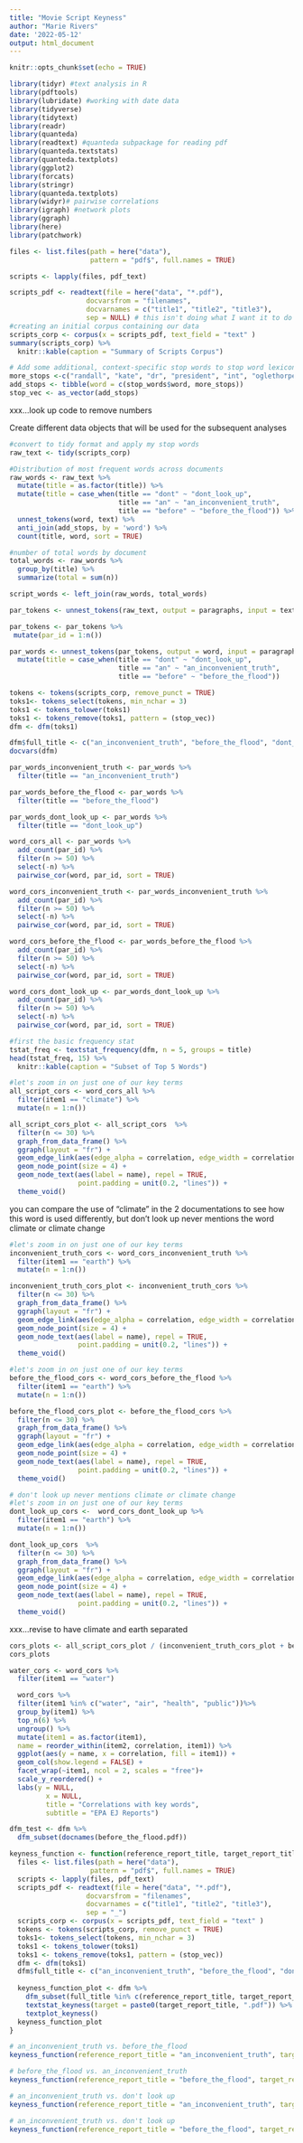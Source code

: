 ```yaml
---
title: "Movie Script Keyness"
author: "Marie Rivers"
date: '2022-05-12'
output: html_document
---
```


```r
knitr::opts_chunk$set(echo = TRUE)
```

```r
library(tidyr) #text analysis in R
library(pdftools)
library(lubridate) #working with date data
library(tidyverse)
library(tidytext)
library(readr)
library(quanteda)
library(readtext) #quanteda subpackage for reading pdf
library(quanteda.textstats)
library(quanteda.textplots)
library(ggplot2)
library(forcats)
library(stringr)
library(quanteda.textplots)
library(widyr)# pairwise correlations
library(igraph) #network plots
library(ggraph)
library(here)
library(patchwork)
```

```r
files <- list.files(path = here("data"),
                    pattern = "pdf$", full.names = TRUE)

scripts <- lapply(files, pdf_text)

scripts_pdf <- readtext(file = here("data", "*.pdf"), 
                   docvarsfrom = "filenames", 
                   docvarnames = c("title1", "title2", "title3"),
                   sep = NULL) # this isn't doing what I want it to do
#creating an initial corpus containing our data
scripts_corp <- corpus(x = scripts_pdf, text_field = "text" )
summary(scripts_corp) %>% 
  knitr::kable(caption = "Summary of Scripts Corpus")
```
```r
# Add some additional, context-specific stop words to stop word lexicon
more_stops <-c("randall", "kate", "dr", "president", "int", "oglethorpe", "jason", "brie", "orlean")
add_stops <- tibble(word = c(stop_words$word, more_stops))
stop_vec <- as_vector(add_stops)
```

xxx...look up code to remove numbers

Create different data objects that will be used for the subsequent analyses
```r
#convert to tidy format and apply my stop words
raw_text <- tidy(scripts_corp)

#Distribution of most frequent words across documents
raw_words <- raw_text %>%
  mutate(title = as.factor(title)) %>%
  mutate(title = case_when(title == "dont" ~ "dont_look_up",
                           title == "an" ~ "an_inconvenient_truth",
                           title == "before" ~ "before_the_flood")) %>% 
  unnest_tokens(word, text) %>%
  anti_join(add_stops, by = 'word') %>%
  count(title, word, sort = TRUE)
```

```r
#number of total words by document  
total_words <- raw_words %>%
  group_by(title) %>%
  summarize(total = sum(n))

script_words <- left_join(raw_words, total_words)

par_tokens <- unnest_tokens(raw_text, output = paragraphs, input = text, token = "paragraphs")

par_tokens <- par_tokens %>%
 mutate(par_id = 1:n())

par_words <- unnest_tokens(par_tokens, output = word, input = paragraphs, token = "words") %>% 
  mutate(title = case_when(title == "dont" ~ "dont_look_up",
                           title == "an" ~ "an_inconvenient_truth",
                           title == "before" ~ "before_the_flood"))
```

```r
tokens <- tokens(scripts_corp, remove_punct = TRUE)
toks1<- tokens_select(tokens, min_nchar = 3)
toks1 <- tokens_tolower(toks1)
toks1 <- tokens_remove(toks1, pattern = (stop_vec))
dfm <- dfm(toks1)

dfm$full_title <- c("an_inconvenient_truth", "before_the_flood", "dont_look_up")
docvars(dfm)
```

```r
par_words_inconvenient_truth <- par_words %>% 
  filter(title == "an_inconvenient_truth")

par_words_before_the_flood <- par_words %>% 
  filter(title == "before_the_flood")

par_words_dont_look_up <- par_words %>% 
  filter(title == "dont_look_up")
```

```r
word_cors_all <- par_words %>% 
  add_count(par_id) %>% 
  filter(n >= 50) %>% 
  select(-n) %>%
  pairwise_cor(word, par_id, sort = TRUE)

word_cors_inconvenient_truth <- par_words_inconvenient_truth %>% 
  add_count(par_id) %>% 
  filter(n >= 50) %>% 
  select(-n) %>%
  pairwise_cor(word, par_id, sort = TRUE)

word_cors_before_the_flood <- par_words_before_the_flood %>% 
  add_count(par_id) %>% 
  filter(n >= 50) %>% 
  select(-n) %>%
  pairwise_cor(word, par_id, sort = TRUE)

word_cors_dont_look_up <- par_words_dont_look_up %>% 
  add_count(par_id) %>% 
  filter(n >= 50) %>% 
  select(-n) %>%
  pairwise_cor(word, par_id, sort = TRUE)
```

```r
#first the basic frequency stat
tstat_freq <- textstat_frequency(dfm, n = 5, groups = title)
head(tstat_freq, 15) %>% 
  knitr::kable(caption = "Subset of Top 5 Words")
```

```r
#let's zoom in on just one of our key terms
all_script_cors <- word_cors_all %>%
  filter(item1 == "climate") %>%
  mutate(n = 1:n())

all_script_cors_plot <- all_script_cors  %>%
  filter(n <= 30) %>%
  graph_from_data_frame() %>%
  ggraph(layout = "fr") +
  geom_edge_link(aes(edge_alpha = correlation, edge_width = correlation), edge_colour = "steelblue3") +
  geom_node_point(size = 4) +
  geom_node_text(aes(label = name), repel = TRUE, 
                 point.padding = unit(0.2, "lines")) +
  theme_void()
```
you can compare the use of "climate" in the 2 documentations to see how this word is used differently, but don't look up never mentions the word climate or climate change
```r
#let's zoom in on just one of our key terms
inconvenient_truth_cors <- word_cors_inconvenient_truth %>%
  filter(item1 == "earth") %>%
  mutate(n = 1:n())

inconvenient_truth_cors_plot <- inconvenient_truth_cors %>%
  filter(n <= 30) %>%
  graph_from_data_frame() %>%
  ggraph(layout = "fr") +
  geom_edge_link(aes(edge_alpha = correlation, edge_width = correlation), edge_colour = "steelblue3") +
  geom_node_point(size = 4) +
  geom_node_text(aes(label = name), repel = TRUE, 
                 point.padding = unit(0.2, "lines")) +
  theme_void()
```

```r
#let's zoom in on just one of our key terms
before_the_flood_cors <- word_cors_before_the_flood %>%
  filter(item1 == "earth") %>%
  mutate(n = 1:n())

before_the_flood_cors_plot <- before_the_flood_cors %>%
  filter(n <= 30) %>%
  graph_from_data_frame() %>%
  ggraph(layout = "fr") +
  geom_edge_link(aes(edge_alpha = correlation, edge_width = correlation), edge_colour = "steelblue3") +
  geom_node_point(size = 4) +
  geom_node_text(aes(label = name), repel = TRUE, 
                 point.padding = unit(0.2, "lines")) +
  theme_void()
```

```r
# don't look up never mentions climate or climate change
#let's zoom in on just one of our key terms
dont_look_up_cors <-  word_cors_dont_look_up %>%
  filter(item1 == "earth") %>%
  mutate(n = 1:n())

dont_look_up_cors  %>%
  filter(n <= 30) %>%
  graph_from_data_frame() %>%
  ggraph(layout = "fr") +
  geom_edge_link(aes(edge_alpha = correlation, edge_width = correlation), edge_colour = "steelblue3") +
  geom_node_point(size = 4) +
  geom_node_text(aes(label = name), repel = TRUE, 
                 point.padding = unit(0.2, "lines")) +
  theme_void()
```
xxx...revise to have climate and earth separated
```r
cors_plots <- all_script_cors_plot / (inconvenient_truth_cors_plot + before_the_flood_cors_plot)
cors_plots
```


```r
water_cors <- word_cors %>% 
  filter(item1 == "water")

  word_cors %>%
  filter(item1 %in% c("water", "air", "health", "public"))%>%
  group_by(item1) %>%
  top_n(6) %>%
  ungroup() %>%
  mutate(item1 = as.factor(item1),
  name = reorder_within(item2, correlation, item1)) %>%
  ggplot(aes(y = name, x = correlation, fill = item1)) +
  geom_col(show.legend = FALSE) +
  facet_wrap(~item1, ncol = 2, scales = "free")+
  scale_y_reordered() +
  labs(y = NULL,
         x = NULL,
         title = "Correlations with key words",
         subtitle = "EPA EJ Reports")
```


```r
dfm_test <- dfm %>% 
  dfm_subset(docnames(before_the_flood.pdf))
```

```r
keyness_function <- function(reference_report_title, target_report_title) {
  files <- list.files(path = here("data"),
                    pattern = "pdf$", full.names = TRUE)
  scripts <- lapply(files, pdf_text)
  scripts_pdf <- readtext(file = here("data", "*.pdf"), 
                   docvarsfrom = "filenames", 
                   docvarnames = c("title1", "title2", "title3"),
                   sep = "_")
  scripts_corp <- corpus(x = scripts_pdf, text_field = "text" )
  tokens <- tokens(scripts_corp, remove_punct = TRUE)
  toks1<- tokens_select(tokens, min_nchar = 3)
  toks1 <- tokens_tolower(toks1)
  toks1 <- tokens_remove(toks1, pattern = (stop_vec))
  dfm <- dfm(toks1)
  dfm$full_title <- c("an_inconvenient_truth", "before_the_flood", "dont_look_up")
  
  keyness_function_plot <- dfm %>% 
    dfm_subset(full_title %in% c(reference_report_title, target_report_title)) %>% 
    textstat_keyness(target = paste0(target_report_title, ".pdf")) %>% 
    textplot_keyness()
  keyness_function_plot
}
```

```r
# an_inconvenient_truth vs. before_the_flood
keyness_function(reference_report_title = "an_inconvenient_truth", target_report_title = "before_the_flood")
```

```r
# before_the_flood vs. an_inconvenient_truth
keyness_function(reference_report_title = "before_the_flood", target_report_title = "an_inconvenient_truth")
```

```r
# an_inconvenient_truth vs. don't look up
keyness_function(reference_report_title = "an_inconvenient_truth", target_report_title = "dont_look_up")
```

```r
# an_inconvenient_truth vs. don't look up
keyness_function(reference_report_title = "before_the_flood", target_report_title = "dont_look_up")
```